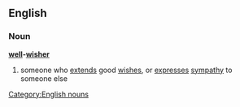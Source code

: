 ==English==
===Noun===
'''[[well]]-[[wisher]]'''
#someone who [[extend]]s good [[wish]]es, or [[express]]es [[sympathy]] to someone else
[[Category:English nouns]]